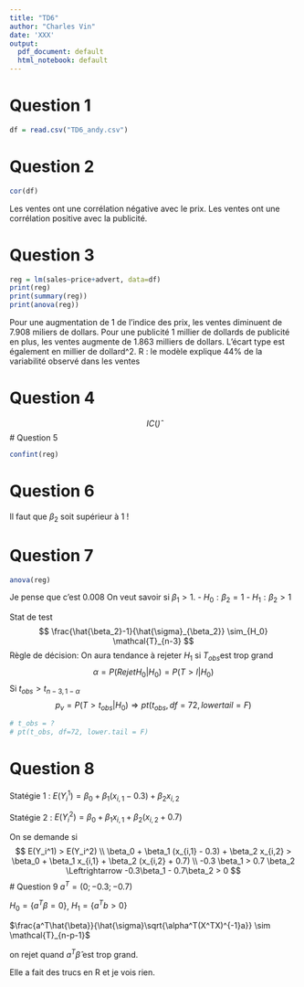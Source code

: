 ```yaml
---
title: "TD6"
author: "Charles Vin"
date: 'XXX'
output:
  pdf_document: default
  html_notebook: default
---
```


# Question 1 
```r
df = read.csv("TD6_andy.csv")
```

# Question 2
```r
cor(df)
```
Les ventes ont une corrélation négative avec le prix.
Les ventes ont une corrélation positive avec la publicité.

# Question 3
```r
reg = lm(sales~price+advert, data=df)
print(reg)
print(summary(reg))
print(anova(reg))
```
Pour une augmentation de 1 de l'indice des prix, les ventes diminuent de 7.908 miliers de dollars.
Pour une publicité 1 millier de dollards de publicité en plus, les ventes augmente de 1.863 milliers de dollars.
L'écart type est également en millier de dollard^2. 
R : le modèle explique 44% de la variabilité observé dans les ventes 

# Question 4
$$
  IC(\hat)
$$
# Question 5

```r
confint(reg)
```

# Question 6
Il faut que $\beta_2$ soit supérieur à 1 ! 

# Question 7
```r
anova(reg)
```
Je pense que c'est 0.008
On veut savoir si $\beta_1 > 1$.
- $H_0: \beta_2=1$ 
- $H_1: \beta_2>1$

Stat de test 
$$
\frac{\hat{\beta_2}-1}{\hat{\sigma}_{\beta_2}} \sim_{H_0} \mathcal{T}_{n-3}
$$
Règle de décision:
On aura tendance à rejeter $H_1$ si $T_{obs}$est trop grand
$$
\alpha = P(Rejet H_0 | H_0) = P(T > l |H_0)
$$
Si $t_{obs} > t_{n-3, 1 - \alpha}$
$$
p_v = P(T > t_{obs} |H_0) \Rightarrow pt(t_{obs}, df=72, lowertail = F)
$$
```r
# t_obs = ?
# pt(t_obs, df=72, lower.tail = F)
```

# Question 8
Statégie 1 : $E(Y_i^1) = \beta_0 + \beta_1 (x_{i,1} - 0.3) + \beta_2 x_{i,2}$

Statégie 2 : $E(Y_i^2) = \beta_0 + \beta_1 x_{i,1} + \beta_2 (x_{i,2} + 0.7)$

On se demande si 
$$
    E(Y_i^1) > E(Y_i^2) \\
    \beta_0 + \beta_1 (x_{i,1} - 0.3) + \beta_2 x_{i,2} > \beta_0 + \beta_1 x_{i,1} + \beta_2 (x_{i,2} + 0.7) \\
    -0.3 \beta_1 > 0.7 \beta_2 \Leftrightarrow -0.3\beta_1 - 0.7\beta_2 > 0
$$
# Question 9 
$a^T = (0 ; -0.3 ; -0.7)$

$H_0 = \{ a^T \beta = 0\}$, $H_1 = \{a^Tb > 0\}$

$\frac{a^T\hat{\beta}}{\hat{\sigma}\sqrt{\alpha^T(X^TX)^{-1}a}} \sim \mathcal{T}_{n-p-1}$

on rejet quand $a^T \hat{\beta}$ est trop grand.

Elle a fait des trucs en R et je vois rien.

